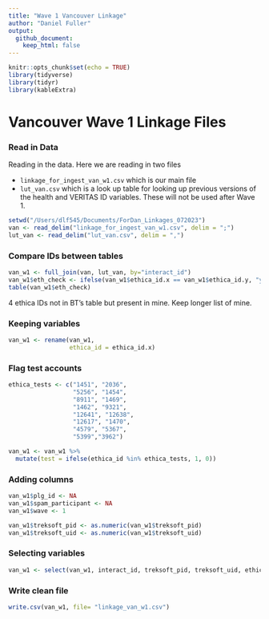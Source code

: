 ```yaml
---
title: "Wave 1 Vancouver Linkage"
author: "Daniel Fuller"
output:
  github_document:
    keep_html: false
---
```


```r
knitr::opts_chunk$set(echo = TRUE)
library(tidyverse)
library(tidyr)
library(kableExtra)
```

# Vancouver Wave 1 Linkage Files

### Read in Data

Reading in the data. Here we are reading in two files

- `linkage_for_ingest_van_w1.csv` which is our main file
- `lut_van.csv` which is a look up table for looking up previous versions of the health and VERITAS ID variables. These will not be used after Wave 1. 

```r
setwd("/Users/dlf545/Documents/ForDan_Linkages_072023")
van <- read_delim("linkage_for_ingest_van_w1.csv", delim = ";")
lut_van <- read_delim("lut_van.csv", delim = ",")
```

### Compare IDs between tables

```r
van_w1 <- full_join(van, lut_van, by="interact_id")
van_w1$eth_check <- ifelse(van_w1$ethica_id.x == van_w1$ethica_id.y, "yes", "no")
table(van_w1$eth_check)
```

4 ethica IDs not in BT's table but present in mine. Keep longer list of mine.

### Keeping variables

```r
van_w1 <- rename(van_w1, 
                 ethica_id = ethica_id.x)
```

### Flag test accounts

```r
ethica_tests <- c("1451", "2036", 
                  "5256", "1454", 
                  "8911", "1469",
                  "1462", "9321", 
                  "12641", "12638", 
                  "12617", "1470",
                  "4579", "5367",
                  "5399","3962")
```

```r
van_w1 <- van_w1 %>%
  mutate(test = ifelse(ethica_id %in% ethica_tests, 1, 0)) 
```

### Adding columns

```r
van_w1$plg_id <- NA
van_w1$spam_participant <- NA
van_w1$wave <- 1

van_w1$treksoft_pid <- as.numeric(van_w1$treksoft_pid)
van_w1$treksoft_uid <- as.numeric(van_w1$treksoft_uid)
```

### Selecting variables

```r
van_w1 <- select(van_w1, interact_id, treksoft_pid, treksoft_uid, ethica_id, sd_id_1, sd_firmware_1, sd_start_1, sd_end_1, sd_id_2, sd_firmware_2, sd_start_2, sd_end_2, data_disposition, plg_id, dropout, wave, test, spam_participant)
```


### Write clean file

```r
write.csv(van_w1, file= "linkage_van_w1.csv")
```